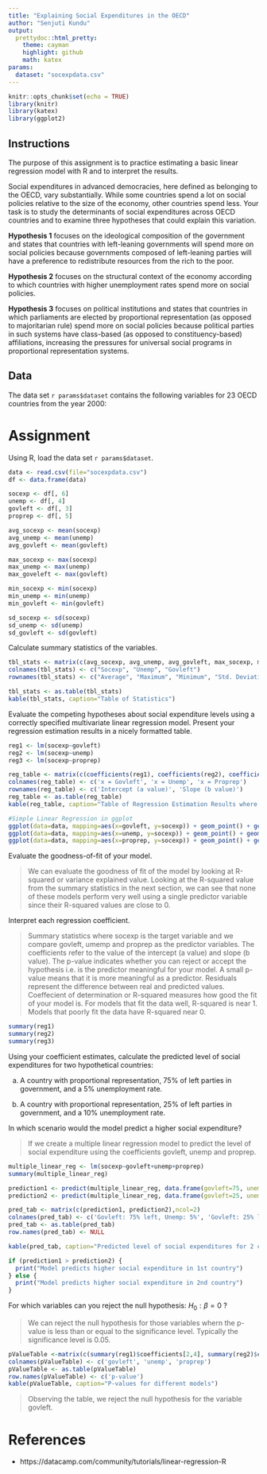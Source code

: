 ```yaml
---
title: "Explaining Social Expenditures in the OECD"
author: "Senjuti Kundu"
output:
  prettydoc::html_pretty:
    theme: cayman
    highlight: github
    math: katex
params:
  dataset: "socexpdata.csv"
---
```


```r
knitr::opts_chunk$set(echo = TRUE)
library(knitr)
library(katex)
library(ggplot2)
```

## Instructions

The purpose of this assignment is to practice estimating a basic linear regression model with R and to interpret the results.

Social expenditures in advanced democracies, here defined as belonging to the OECD, vary substantially. While some countries spend a lot on social policies relative to the size of the economy, other countries spend less. Your task is to study the determinants of social expenditures across OECD countries and to examine three hypotheses that could explain this variation.

**Hypothesis 1** focuses on the ideological composition of the government and states that countries with left-leaning governments will spend more on social policies because governments composed of left-leaning parties will have a preference to redistribute resources from the rich to the poor.

**Hypothesis 2** focuses on the structural context of the economy according to which countries with higher unemployment rates spend more on social policies.

**Hypothesis 3** focuses on political institutions and states that countries in which parliaments are elected by proportional representation (as opposed to majoritarian rule) spend more on social policies because political parties in such systems have class-based (as opposed to constituency-based) affiliations, increasing the pressures for universal social programs in proportional representation systems.

## Data

The data set ``r params$dataset`` contains the following variables for 23 OECD countries from the year 2000:

# Assignment

Using R, load the data set ``r params$dataset``.

```r
data <- read.csv(file="socexpdata.csv")
df <- data.frame(data)

socexp <- df[, 6]
unemp <- df[, 4]
govleft <- df[, 3]
proprep <- df[, 5]

avg_socexp <- mean(socexp)
avg_unemp <- mean(unemp)
avg_govleft <- mean(govleft)

max_socexp <- max(socexp)
max_unemp <- max(unemp)
max_goveleft <- max(govleft)

min_socexp <- min(socexp)
min_unemp <- min(unemp)
min_govleft <- min(govleft)

sd_socexp <- sd(socexp)
sd_unemp <- sd(unemp)
sd_govleft <- sd(govleft)

```

Calculate summary statistics of the variables.

```r
tbl_stats <- matrix(c(avg_socexp, avg_unemp, avg_govleft, max_socexp, max_unemp, max_goveleft, min_socexp, min_unemp, min_govleft, sd_socexp, sd_unemp, sd_govleft), ncol=3, byrow=TRUE)
colnames(tbl_stats) <- c("Socexp", "Unemp", "Govleft")
rownames(tbl_stats) <- c("Average", "Maximum", "Minimum", "Std. Deviation")

tbl_stats <- as.table(tbl_stats)
kable(tbl_stats, caption="Table of Statistics")
```

Evaluate the competing hypotheses about social expenditure levels using a correctly specified multivariate linear regression model. Present your regression estimation results in a nicely formatted table.

```r
reg1 <- lm(socexp~govleft)
reg2 <- lm(socexp~unemp)
reg3 <- lm(socexp~proprep)

reg_table <- matrix(c(coefficients(reg1), coefficients(reg2), coefficients(reg3)),ncol=3)
colnames(reg_table) <- c('x = Govleft', 'x = Unemp', 'x = Proprep')
rownames(reg_table) <- c('Intercept (a value)', 'Slope (b value)')
reg_table <- as.table(reg_table)
kable(reg_table, caption="Table of Regression Estimation Results where y = a + x * b. Here y = Socexp.")

#Simple Linear Regression in ggplot
ggplot(data=data, mapping=aes(x=govleft, y=socexp)) + geom_point() + geom_smooth(method="lm", se=FALSE) + labs(title="Socexp vs Govleft", x="Govleft", y="Socexp")
ggplot(data=data, mapping=aes(x=unemp, y=socexp)) + geom_point() + geom_smooth(method="lm", se=FALSE) + labs(title="Socexp vs Unemp", x="Unemp", y="Socexp")
ggplot(data=data, mapping=aes(x=proprep, y=socexp)) + geom_point() + geom_smooth(method="lm", se=FALSE) + labs(title="Socexp vs Proprep", x="Proprep", y="Socexp")

```


Evaluate the goodness-of-fit of your model.


>We can evaluate the goodness of fit of the model by looking at R-squared or variance explained value.
>Looking at the R-squared value from the summary statistics in the next section, we can see that none of these models perform very well using a single predictor variable since their R-squared values are close to 0.

Interpret each regression coefficient.

>Summary statistics where socexp is the target variable and we compare govleft, umemp and proprep as the predictor variables. 
>The coefficients refer to the value of the intercept (a value) and slope (b value).
>The p-value indicates whether you can reject or accept the hypothesis i.e. is the predictor meaningful for your model. A small p-value means that it is more meaningful as a predictor.
>Residuals represent the difference between real and predicted values.
>Coeffecient of determination or R-squared measures how good the fit of your model is. For models that fit the data well, R-squared is near 1. Models that poorly fit the data have R-squared near 0.

```r
summary(reg1)
summary(reg2)
summary(reg3)
```


Using your coefficient estimates, calculate the predicted level of social expenditures for two hypothetical countries:

(a) A country with proportional representation, 75% of left parties in government, and a 5% unemployment rate. 

(b) A country with proportional representation, 25% of left parties in government, and a 10% unemployment rate.

In which scenario would the model predict a higher social expenditure?

>If we create a multiple linear regression model to predict the level of social expenditure using the coefficients govleft, unemp and proprep.

```r
multiple_linear_reg <- lm(socexp~govleft+unemp+proprep)
summary(multiple_linear_reg)

prediction1 <- predict(multiple_linear_reg, data.frame(govleft=75, unemp=5, proprep=1))
prediction2 <- predict(multiple_linear_reg, data.frame(govleft=25, unemp=10, proprep=1))

pred_tab <- matrix(c(prediction1, prediction2),ncol=2)
colnames(pred_tab) <- c('Govleft: 75% left, Unemp: 5%', 'Govleft: 25% left, Unemp: 10%')
pred_tab <- as.table(pred_tab)
row.names(pred_tab) <- NULL

kable(pred_tab, caption="Predicted level of social expenditures for 2 countries with")

if (prediction1 > prediction2) {
  print("Model predicts higher social expenditure in 1st country")
} else {
  print("Model predicts higher social expenditure in 2nd country")
}
```


For which variables can you reject the null hypothesis: $H_0 : \beta = 0$ ?

>We can reject the null hypothesis for those variables whern the p-value is less than or equal to the significance level. Typically the significance level is 0.05.

```r
pValueTable <-matrix(c(summary(reg1)$coefficients[2,4], summary(reg2)$coefficients[2,4], summary(reg3)$coefficients[2,4]),ncol=3)
colnames(pValueTable) <- c('govleft', 'unemp', 'proprep')
pValueTable <- as.table(pValueTable)
row.names(pValueTable) <- c('p-value')
kable(pValueTable, caption="P-values for different models")
```

>Observing the table, we reject the null hypothesis for the variable govleft.

# References
- https://datacamp.com/community/tutorials/linear-regression-R
